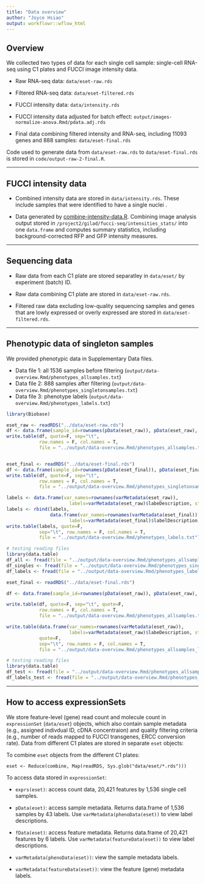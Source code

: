 ```yaml
---
title: "Data overview"
author: "Joyce Hsiao"
output: workflowr::wflow_html
---
```



## Overview

We collected two types of data for each single cell sample: single-cell RNA-seq using C1 plates and FUCCI image intensity data.

* Raw RNA-seq data: `data/eset-raw.rds`

* Filtered RNA-seq data: `data/eset-filtered.rds`

* FUCCI intensity data: `data/intensity.rds`  

* FUCCI intensity data adjusted for batch effect: `output/images-normalize-anova.Rmd/pdata.adj.rds`  

* Final data combining filtered intensity and RNA-seq, including 11093 genes and 888 samples: `data/eset-final.rds`  

Code used to generate data from `data/eset-raw.rds` to `data/eset-final.rds` is stored in `code/output-raw-2-final.R`.

---

## FUCCI intensity data

* Combined intensity data are stored in `data/intensity.rds`. These include samples that were identified to have a single nuclei .

* Data generated by [combine-intensity-data.R](data/combine-intensity-data.R). Combining image analysis output stored in `/project2/gilad/fucci-seq/intensities_stats/` into one `data.frame` and computes summary statistics, including background-corrected RFP and GFP intensity measures. 

---

## Sequencing data

* Raw data from each C1 plate are stored separatley in `data/eset/` by experiment (batch) ID.

* Raw data combining C1 plate are stored in `data/eset-raw.rds`.

* Filtered raw data excluding low-quality sequencing samples and genes that are lowly expressed or overly expressed are stored in `data/eset-filtered.rds`.

---

## Phenotypic data of singleton samples

We provided phenotypic data in Supplementary Data files.

* Data file 1: all 1536 samples before filtering (`output/data-overview.Rmd/phenotypes_allsamples.txt`)
* Data file 2: 888 samples after filtering (`output/data-overview.Rmd/phenotypes_singletonsamples.txt`)
* Data file 3: phenotype labels (`output/data-overview.Rmd/phenotypes_labels.txt`)

```r
library(Biobase)

eset_raw <- readRDS("../data/eset-raw.rds")
df <- data.frame(sample_id=rownames(pData(eset_raw)), pData(eset_raw), stringsAsFactors = F)
write.table(df, quote=F, sep="\t", 
            row.names = F, col.names = T,
            file = "../output/data-overview.Rmd/phenotypes_allsamples.txt")


eset_final <- readRDS("../data/eset-final.rds")
df <- data.frame(sample_id=rownames(pData(eset_final)), pData(eset_final), stringsAsFactors = F)
write.table(df, quote=F, sep="\t", 
            row.names = F, col.names = T,
            file = "../output/data-overview.Rmd/phenotypes_singletonsamples.txt")

labels <- data.frame(var_names=rownames(varMetadata(eset_raw)),
                       labels=varMetadata(eset_raw)$labeDescription, stringsAsFactors = F)
labels <- rbind(labels,
                data.frame(var_names=rownames(varMetadata(eset_final)),
                       labels=varMetadata(eset_final)$labelDescription, stringsAsFactors = F)[45:54,])
write.table(labels, quote=F,
            sep="\t", row.names = F, col.names = T,
            file = "../output/data-overview.Rmd/phenotypes_labels.txt")

# testing reading files
library(data.table)
df_all <- fread(file = "../output/data-overview.Rmd/phenotypes_allsamples.txt")
df_singles <- fread(file = "../output/data-overview.Rmd/phenotypes_singletonsamples.txt")
df_labels <- fread(file = "../output/data-overview.Rmd/phenotypes_labels.txt")
```



```r
eset_final <- readRDS("../data/eset-final.rds")

df <- data.frame(sample_id=rownames(pData(eset_raw)), pData(eset_raw), stringsAsFactors = F)

write.table(df, quote=F, sep="\t", quote=F,
            row.names = F, col.names = T,
            file = "../output/data-overview.Rmd/phenotypes_allsamples.txt")

write.table(data.frame(var_names=rownames(varMetadata(eset_raw)),
                       labels=varMetadata(eset_raw)$labeDescription, stringsAsFactors = F), 
            quote=F,
            sep="\t", row.names = F, col.names = T,
            file = "../output/data-overview.Rmd/phenotypes_allsamples_labels.txt")

# testing reading files
library(data.table)
df_test <- fread(file = "../output/data-overview.Rmd/phenotypes_allsamples.txt")
df_labels_test <- fread(file = "../output/data-overview.Rmd/phenotypes_allsamples_labels.txt")
```

---

## How to access expressionSets

We store feature-level (gene) read count and molecule count in `expressionSet` (`data/eset`) objects, which also contain sample metadata (e.g., assigned indivdual ID, cDNA concentraion) and quality filtering criteria (e.g., number of reads mapped to FUCCI transgenes, ERCC conversion rate). Data from different C1 plates are stored in separate `eset` objects:


To combine `eset` objects from the different C1 plates:

`eset <- Reduce(combine, Map(readRDS, Sys.glob("data/eset/*.rds")))`


To access data stored in  `expressionSet`:

* `exprs(eset)`: access count data, 20,421 features by 1,536 single cell samples.

* `pData(eset)`: access sample metadata. Returns data.frame of 1,536 samples by 43 labels. Use `varMetadata(phenoData(eset))` to view label descriptions. 

* `fData(eset)`: access feature metadata. Returns data.frame of 20,421 features by 6 labels. Use `varMetadata(featureData(eset))` to view label descriptions. 

* `varMetadata(phenoData(eset))`: view the sample metadata labels.

* `varMetadata(featureData(eset))`: view the feature (gene) metadata labels.


